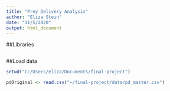 ```yaml
---
title: "Prey Delivery Analysis"
author: "Eliza Stein"
date: "11/5/2020"
output: html_document
---
```


##Libraries
```r

```



##Load data
```r

setwd("C:/Users/eliza/Documents/final-project")

pdOriginal <- read.csv("~/final-project/data/pd_master.csv")

```

